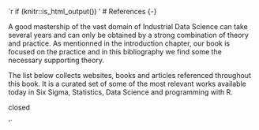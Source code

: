 `r if (knitr::is_html_output()) '
# References {-}

A good mastership of the vast domain of Industrial Data Science can take several years and can only be obtained by a strong combination of theory and practice. As mentionned in the introduction chapter, our book is focused on the practice and in this bibliography we find some the necessary supporting theory. 

The list below collects websites, books and articles referenced throughout this book. It is a curated set of some of the most relevant works available today in Six Sigma, Statistics, Data Science and programming with R.

closed

'`

